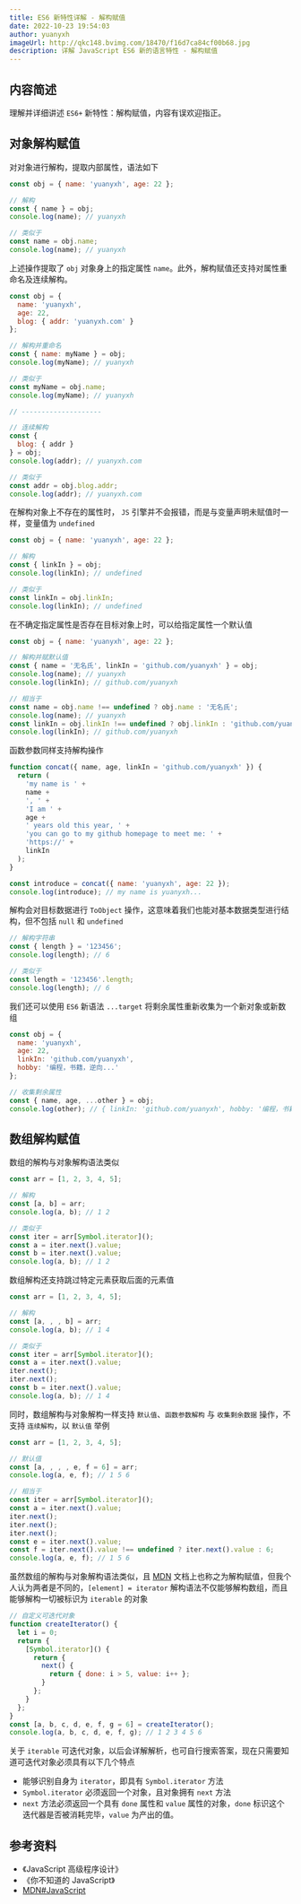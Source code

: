 ```yaml
---
title: ES6 新特性详解 - 解构赋值
date: 2022-10-23 19:54:03
author: yuanyxh
imageUrl: http://qkc148.bvimg.com/18470/f16d7ca84cf00b68.jpg
description: 详解 JavaScript ES6 新的语言特性 - 解构赋值
---
```


## 内容简述

理解并详细讲述 `ES6+` 新特性：解构赋值，内容有误欢迎指正。

## 对象解构赋值

对对象进行解构，提取内部属性，语法如下

```javascript
const obj = { name: 'yuanyxh', age: 22 };

// 解构
const { name } = obj;
console.log(name); // yuanyxh

// 类似于
const name = obj.name;
console.log(name); // yuanyxh
```

上述操作提取了 `obj` 对象身上的指定属性 `name`。此外，解构赋值还支持对属性重命名及连续解构。

```javascript
const obj = {
  name: 'yuanyxh',
  age: 22,
  blog: { addr: 'yuanyxh.com' }
};

// 解构并重命名
const { name: myName } = obj;
console.log(myName); // yuanyxh

// 类似于
const myName = obj.name;
console.log(myName); // yuanyxh

// --------------------

// 连续解构
const {
  blog: { addr }
} = obj;
console.log(addr); // yuanyxh.com

// 类似于
const addr = obj.blog.addr;
console.log(addr); // yuanyxh.com
```

在解构对象上不存在的属性时， `JS` 引擎并不会报错，而是与变量声明未赋值时一样，变量值为 `undefined`

```javascript
const obj = { name: 'yuanyxh', age: 22 };

// 解构
const { linkIn } = obj;
console.log(linkIn); // undefined

// 类似于
const linkIn = obj.linkIn;
console.log(linkIn); // undefined
```

在不确定指定属性是否存在目标对象上时，可以给指定属性一个默认值

```javascript
const obj = { name: 'yuanyxh', age: 22 };

// 解构并赋默认值
const { name = '无名氏', linkIn = 'github.com/yuanyxh' } = obj;
console.log(name); // yuanyxh
console.log(linkIn); // github.com/yuanyxh

// 相当于
const name = obj.name !== undefined ? obj.name : '无名氏';
console.log(name); // yuanyxh
const linkIn = obj.linkIn !== undefined ? obj.linkIn : 'github.com/yuanyxh';
console.log(linkIn); // github.com/yuanyxh
```

函数参数同样支持解构操作

```javascript
function concat({ name, age, linkIn = 'github.com/yuanyxh' }) {
  return (
    'my name is ' +
    name +
    ', ' +
    'I am ' +
    age +
    ' years old this year, ' +
    'you can go to my github homepage to meet me: ' +
    'https://' +
    linkIn
  );
}

const introduce = concat({ name: 'yuanyxh', age: 22 });
console.log(introduce); // my name is yuanyxh...
```

解构会对目标数据进行 `ToObject` 操作，这意味着我们也能对基本数据类型进行结构，但不包括 `null` 和 `undefined`

```javascript
// 解构字符串
const { length } = '123456';
console.log(length); // 6

// 类似于
const length = '123456'.length;
console.log(length); // 6
```

我们还可以使用 `ES6` 新语法 `...target` 将剩余属性重新收集为一个新对象或新数组

```javascript
const obj = {
  name: 'yuanyxh',
  age: 22,
  linkIn: 'github.com/yuanyxh',
  hobby: '编程，书籍，逆向...'
};

// 收集剩余属性
const { name, age, ...other } = obj;
console.log(other); // { linkIn: 'github.com/yuanyxh', hobby: '编程，书籍，逆向...' }
```

## 数组解构赋值

数组的解构与对象解构语法类似

```javascript
const arr = [1, 2, 3, 4, 5];

// 解构
const [a, b] = arr;
console.log(a, b); // 1 2

// 类似于
const iter = arr[Symbol.iterator]();
const a = iter.next().value;
const b = iter.next().value;
console.log(a, b); // 1 2
```

数组解构还支持跳过特定元素获取后面的元素值

```javascript
const arr = [1, 2, 3, 4, 5];

// 解构
const [a, , , b] = arr;
console.log(a, b); // 1 4

// 类似于
const iter = arr[Symbol.iterator]();
const a = iter.next().value;
iter.next();
iter.next();
const b = iter.next().value;
console.log(a, b); // 1 4
```

同时，数组解构与对象解构一样支持 `默认值`、`函数参数解构` 与 `收集剩余数据` 操作，不支持 `连续解构`，以 `默认值` 举例

```javascript
const arr = [1, 2, 3, 4, 5];

// 默认值
const [a, , , , e, f = 6] = arr;
console.log(a, e, f); // 1 5 6

// 相当于
const iter = arr[Symbol.iterator]();
const a = iter.next().value;
iter.next();
iter.next();
iter.next();
const e = iter.next().value;
const f = iter.next().value !== undefined ? iter.next().value : 6;
console.log(a, e, f); // 1 5 6
```

虽然数组的解构与对象解构语法类似，且 [MDN] 文档上也称之为解构赋值，但我个人认为两者是不同的，`[element] = iterator` 解构语法不仅能够解构数组，而且能够解构一切被标识为 `iterable` 的对象

```javascript
// 自定义可迭代对象
function createIterator() {
  let i = 0;
  return {
    [Symbol.iterator]() {
      return {
        next() {
          return { done: i > 5, value: i++ };
        }
      };
    }
  };
}
const [a, b, c, d, e, f, g = 6] = createIterator();
console.log(a, b, c, d, e, f, g); // 1 2 3 4 5 6
```

关于 `iterable` 可迭代对象，以后会详解解析，也可自行搜索答案，现在只需要知道可迭代对象必须具有以下几个特点

- 能够识别自身为 `iterator`，即具有 `Symbol.iterator` 方法
- `Symbol.iterator` 必须返回一个对象，且对象拥有 `next` 方法
- `next` 方法必须返回一个具有 `done` 属性和 `value` 属性的对象，`done` 标识这个迭代器是否被消耗完毕，`value` 为产出的值。

## 参考资料

- 《JavaScript 高级程序设计》
- 《你不知道的 JavaScript》
- [MDN#JavaScript][MDN]

[MDN]: https://developer.mozilla.org/zh-CN/docs/Web/JavaScript
